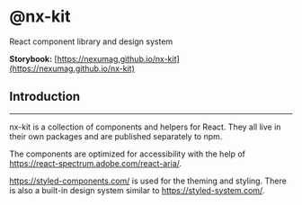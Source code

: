 # @nx-kit

React component library and design system

**Storybook:** [https://nexumag.github.io/nx-kit](https://nexumag.github.io/nx-kit)

## Introduction
---

nx-kit is a collection of components and helpers for React.
They all live in their own packages and are published separately to npm.

The components are optimized for accessibility with the help of https://react-spectrum.adobe.com/react-aria/.

https://styled-components.com/ is used for the theming and styling.
There is also a built-in design system similar to https://styled-system.com/.
